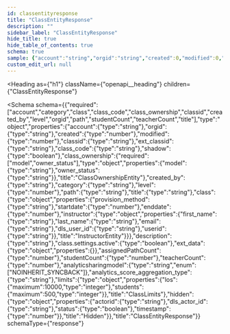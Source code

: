 ```yaml
---
id: classentityresponse
title: "ClassEntityResponse"
description: ""
sidebar_label: "ClassEntityResponse"
hide_title: true
hide_table_of_contents: true
schema: true
sample: {"account":"string","orgid":"string","created":0,"modified":0,"classid":"string","ext_classid":"string","class_code":"string","shadow":true,"class_ownership":{"model":"string","owner_status":"string"},"created_by":"string","category":"string","level":0,"path":"string","title":"string","class":{"provision_method":"string","startdate":0,"enddate":0,"instructor":{"first_name":"string","last_name":"string","email":"string","dls_user_id":"string","userid":"string"}},"description":"string","class.settings.active":true,"ext_data":{},"assignedPathCount":0,"studentCount":0,"teacherCount":0,"analyticsharingmodel":"NOINHERIT_SYNCBACK","analytics_score_aggregation_type":"string","limits":{"los":0,"students":0},"hidden":{"actorid":"string","dls_actor_id":"string","status":true,"timestamp":0}}
custom_edit_url: null
---
```



<Heading
  as={"h1"}
  className={"openapi__heading"}
  children={"ClassEntityResponse"}
>
</Heading>





<Schema
  schema={{"required":["account","category","class","class_code","class_ownership","classid","created_by","level","orgid","path","studentCount","teacherCount","title"],"type":"object","properties":{"account":{"type":"string"},"orgid":{"type":"string"},"created":{"type":"number"},"modified":{"type":"number"},"classid":{"type":"string"},"ext_classid":{"type":"string"},"class_code":{"type":"string"},"shadow":{"type":"boolean"},"class_ownership":{"required":["model","owner_status"],"type":"object","properties":{"model":{"type":"string"},"owner_status":{"type":"string"}},"title":"ClassOwnershipEntity"},"created_by":{"type":"string"},"category":{"type":"string"},"level":{"type":"number"},"path":{"type":"string"},"title":{"type":"string"},"class":{"type":"object","properties":{"provision_method":{"type":"string"},"startdate":{"type":"number"},"enddate":{"type":"number"},"instructor":{"type":"object","properties":{"first_name":{"type":"string"},"last_name":{"type":"string"},"email":{"type":"string"},"dls_user_id":{"type":"string"},"userid":{"type":"string"}},"title":"InstructorEntity"}}},"description":{"type":"string"},"class.settings.active":{"type":"boolean"},"ext_data":{"type":"object","properties":{}},"assignedPathCount":{"type":"number"},"studentCount":{"type":"number"},"teacherCount":{"type":"number"},"analyticsharingmodel":{"type":"string","enum":["NOINHERIT_SYNCBACK"]},"analytics_score_aggregation_type":{"type":"string"},"limits":{"type":"object","properties":{"los":{"maximum":10000,"type":"integer"},"students":{"maximum":500,"type":"integer"}},"title":"ClassLimits"},"hidden":{"type":"object","properties":{"actorid":{"type":"string"},"dls_actor_id":{"type":"string"},"status":{"type":"boolean"},"timestamp":{"type":"number"}},"title":"Hidden"}},"title":"ClassEntityResponse"}}
  schemaType={"response"}
>
  
</Schema>
            